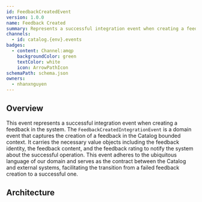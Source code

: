 ```yaml
---
id: FeedbackCreatedEvent
version: 1.0.0
name: Feedback Created
summary: Represents a successful integration event when creating a feedback in the system
channels:
  - id: catalog.{env}.events
badges:
  - content: Channel:amqp
    backgroundColor: green
    textColor: white
    icon: ArrowPathIcon
schemaPath: schema.json
owners:
  - nhanxnguyen
---
```


## Overview

This event represents a successful integration event when creating a feedback in the system. The `FeedbackCreatedIntegrationEvent` is a domain event that captures the creation of a feedback in the Catalog bounded context. It carries the necessary value objects including the feedback identity, the feedback content, and the feedback rating to notify the system about the successful operation. This event adheres to the ubiquitous language of our domain and serves as the contract between the Catalog and external systems, facilitating the transition from a failed feedback creation to a successful one.

## Architecture

<NodeGraph />
